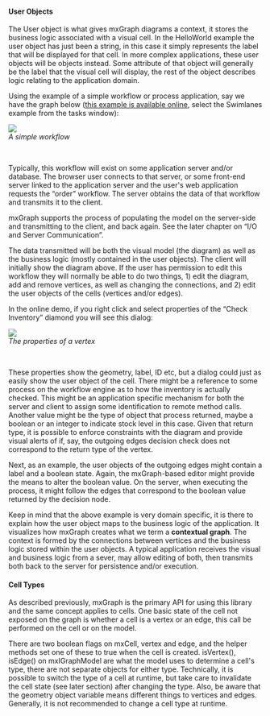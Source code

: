 <h4><a id="user_objects"></a>User Objects</h4>

<p>The User object is what gives mxGraph diagrams a context, it
stores the business logic associated with a visual cell. In the
HelloWorld example the user object has just been a string, in this case
it simply represents the label that will be displayed for that cell. In
more complex applications, these user objects will be objects instead.
Some attribute of that object will generally be the label that the
visual cell will display, the rest of the object describes logic
relating to the application domain.</p>

<p>Using the example of a simple workflow or process application,
say we have the graph below (<a
	href="http://www.jgraph.com/demo/mxgraph/editors/workfloweditor.html">this
example is available online</a>, select the Swimlanes example from the tasks
window):</p>

<p><img src="images/mx_man_simple_workflow.png"
	name="ill_simple_workflow"/><br/>
<em>A simple workflow</em></p>
<br/>

<p>Typically, this workflow will exist on some application server
and/or database. The browser user connects to that server, or some
front-end server linked to the application server and the user's web
application requests the &ldquo;order&rdquo; workflow. The server
obtains the data of that workflow and transmits it to the client.</p>

<p>mxGraph supports the process of populating the model on the
server-side and transmitting to the client, and back again. See the
later chapter on &ldquo;I/O and Server Communication&rdquo;.</p>

<p>The data transmitted will be both the visual model (the diagram)
as well as the business logic (mostly contained in the user objects).
The client will initially show the diagram above. If the user has
permission to edit this workflow they will normally be able to do two
things, 1) edit the diagram, add and remove vertices, as well as
changing the connections, and 2) edit the user objects of the cells
(vertices and/or edges).</p>

<p>In the online demo, if you right click and select properties of
the &ldquo;Check Inventory&rdquo; diamond you will see this dialog:</p>

<p><img src="images/mx_man_vertex_props.png" name="ill_vertex_props"/><br/>
<em>The properties of a vertex</em></p>
<br/>

<p>These properties show the geometry, label, ID etc, but a dialog
could just as easily show the user object of the cell. There might be a
reference to some process on the workflow engine as to how the inventory
is actually checked. This might be an application specific mechanism for
both the server and client to assign some identification to remote
method calls. Another value might be the type of object that process
returned, maybe a boolean or an integer to indicate stock level in this
case. Given that return type, it is possible to enforce constraints with
the diagram and provide visual alerts of if, say, the outgoing edges
decision check does not correspond to the return type of the vertex.</p>

<p>Next, as an example, the user objects of the outgoing edges might
contain a label and a boolean state. Again, the mxGraph-based editor
might provide the means to alter the boolean value. On the server, when
executing the process, it might follow the edges that correspond to the
boolean value returned by the decision node.</p>

<p>Keep in mind that the above example is very domain specific, it
is there to explain how the user object maps to the business logic of
the application. It visualizes how mxGraph creates what we term a <strong>contextual
graph</strong>. The context is formed by the connections between vertices and the
business logic stored within the user objects. A typical application
receives the visual and business logic from a sever, may allow editing
of both, then transmits both back to the server for persistence and/or
execution.</p>

<h4><a id="cell_types"></a>Cell Types</h4>
<p>As described previously, mxGraph is the primary API for using
this library and the same concept applies to cells. One basic state of
the cell not exposed on the graph is whether a cell is a vertex or an
edge, this call be performed on the cell or on the model.</p>

<p>There are two boolean flags on mxCell, vertex and edge, and the
helper methods set one of these to true when the cell is created.
isVertex(), isEdge() on mxIGraphModel are what the model uses to
determine a cell's type, there are not separate objects for either type.
Technically, it is possible to switch the type of a cell at runtime, but
take care to invalidate the cell state (see later section) after
changing the type. Also, be aware that the geometry object variable
means different things to vertices and edges. Generally, it is not
recommended to change a cell type at runtime.</p>